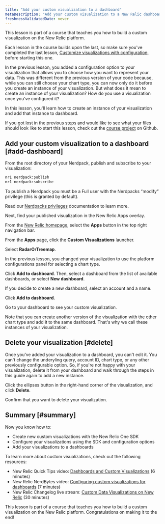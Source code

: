 ```yaml
---
title: "Add your custom visualization to a dashboard"
metaDescription: "Add your custom visualization to a New Relic dashboard"
freshnessValidatedDate: never
---
```




<Callout variant="tip">

This lesson is part of a course that teaches you how to build a custom visualization on the New Relic platform.

Each lesson in the course builds upon the last, so make sure you've completed the last lesson, [Customize visualizations with configuration](/docs/new-relic-solutions/tutorials/custom-visualization-config), before starting this one.

</Callout>


In the previous lesson, you added a configuration option to your visualization that allows you to choose how you want to represent your data. This was different from the previous version of your code because, while you can still choose your chart type, you can now only do it before you create an instance of your visualization. But what does it mean to create an instance of your visualization? How do you use a visualization once you've configured it?

In this lesson, you'll learn how to create an instance of your visualization and add that instance to dashboard.

<Callout variant="tip">

If you got lost in the previous steps and would like to see what your files should look like to start this lesson, check out the [course project](https://github.com/newrelic/nru-custom-visualization-course) on Github.

</Callout>


## Add your custom visualization to a dashboard [#add-dashboard]

<Steps>

<Step>

From the root directory of your Nerdpack, publish and subscribe to your visualization:

```sh
nr1 nerdpack:publish
nr1 nerdpack:subscribe
```

<Callout variant="important">

To publish a Nerdpack you must be a Full user with the Nerdpacks “modify” privilege (this is granted by default).

Read our [Nerdpacks privileges](/build-apps/permission-manage-apps/) documentation to learn more.

</Callout>

Next, find your published visualization in the New Relic Apps overlay.

</Step>

<Step>

From the [New Relic homepage](https://one.newrelic.com), select the **Apps** button in the top right navigation bar.
</Step>

<Step>

From the **Apps** page, click the **Custom Visualizations** launcher.

</Step>

<Step>

Select **RadarOrTreemap**.
</Step>

<Step>

In the previous lesson, you changed your visualization to use the platform configurations panel for selecting a chart type. 

</Step>

<Step>

Click **Add to dashboard**. Then, select a dashboard from the list of available dashboards, or select **New dashboard**.

If you decide to create a new dashboard, select an account and a name.

Click **Add to dashboard**.

</Step>

<Step>

Go to your dashboard to see your custom visualization.

Note that you can create another version of the visualization with the other chart type and add it to the same dashboard. That's why we call these instances of your visualization.

</Step>

</Steps>

## Delete your visualization [#delete]

Once you've added your visualization to a dashboard, you can't edit it. You can't change the underyling query, account ID, chart type, or any other previously configurable option. So, if you're not happy with your visualization, delete it from your dashboard and walk through the steps in this guide again to add a new instance.

<Steps>

<Step>

Click the ellipses button in the right-hand corner of the visualization, and click **Delete**.
</Step>

<Step>

Confirm that you want to delete your visualization.

</Step>

</Steps>

## Summary [#summary]

Now you know how to:

- Create new custom visualizations with the New Relic One SDK
- Configure your visualizations using the SDK and configuration options
- Add your visualizations to a dashboards

To learn more about custom visualizations, check out the following resources:

* New Relic Quick Tips video: [Dashboards and Custom Visualizations](https://www.youtube.com/watch?v=_F61mxtKfGA) (6 minutes)
* New Relic NerdBytes video: [Configuring custom visualizations for dashboards](https://www.youtube.com/watch?v=sFpG_iG7Xa8) (7 minutes)
* New Relic Changelog live stream: [Custom Data Visualizations on New Relic](https://www.youtube.com/watch?v=HuR0EdHGz24) (30 minutes)


<Callout variant="course">

This lesson is part of a course that teaches you how to build a custom visualization on the New Relic platform. Congratulations on making it to the end!

</Callout>
